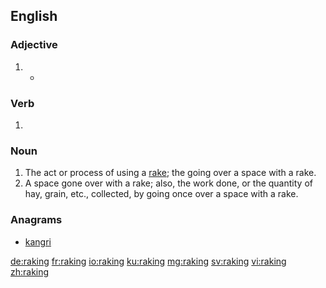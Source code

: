 ==English==

===Adjective===
{{en-adj}}

# {{rfdef|lang=en}}
#* {{quote-news
|year=2011
|date=January 25
|author=Paul Fletcher
|title=Arsenal   3 - 0   Ipswich (agg 3 - 1)
|work=BBC
|url=http://news.bbc.co.uk/sport2/hi/football/league_cup/9371217.stm
|page=
|passage=You could feel the relief after Bendtner collected Wilshere's '''raking''' pass before cutting inside Carlos Edwards and burying his shot beyond Fulop. }}

===Verb===
{{head|en|present participle}}

# {{present participle of|rake|lang=en}}

===Noun===
{{en-noun}}

# The act or process of using a [[rake]]; the going over a space with a rake.
# A space gone over with a rake; also, the work done, or the quantity of hay, grain, etc., collected, by going once over a space with a rake.

===Anagrams===
* [[kangri#English|kangri]]

[[de:raking]]
[[fr:raking]]
[[io:raking]]
[[ku:raking]]
[[mg:raking]]
[[sv:raking]]
[[vi:raking]]
[[zh:raking]]